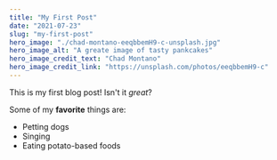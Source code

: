 ```yaml
---
title: "My First Post"
date: "2021-07-23"
slug: "my-first-post"
hero_image: "./chad-montano-eeqbbemH9-c-unsplash.jpg"
hero_image_alt: "A greate image of tasty pankcakes"
hero_image_credit_text: "Chad Montano"
hero_image_credit_link: "https://unsplash.com/photos/eeqbbemH9-c"
---
```


This is my first blog post! Isn't it _great_?

Some of my **favorite** things are:

- Petting dogs
- Singing
- Eating potato-based foods

